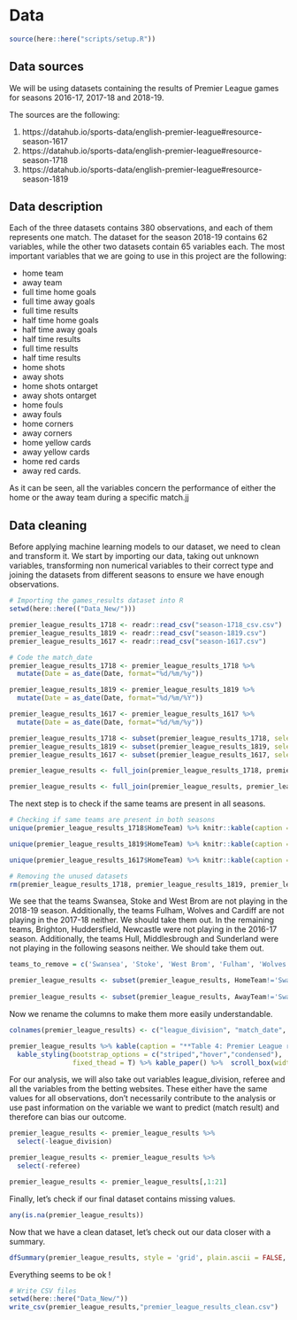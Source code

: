 # Data

```r
source(here::here("scripts/setup.R"))
```

## Data sources

We will be using datasets containing the results of Premier League games for seasons 2016-17, 2017-18 and 2018-19.

The sources are the following:

1. https://datahub.io/sports-data/english-premier-league#resource-season-1617
2. https://datahub.io/sports-data/english-premier-league#resource-season-1718
3. https://datahub.io/sports-data/english-premier-league#resource-season-1819


## Data description 

Each of the three datasets contains 380 observations, and each of them represents one match. The dataset for the season 2018-19 contains 62 variables, while the other two datasets contain 65 variables each. The most important variables that we are going to use in this project are the following:

- home team
- away team
- full time home goals
- full time away goals
- full time results
- half time home goals
- half time away goals
- half time results
- full time results
- half time results
- home shots
- away shots
- home shots ontarget
- away shots ontarget
- home fouls
- away fouls
- home corners
- away corners
- home yellow cards
- away yellow cards
- home red cards
- away red cards.

As it can be seen, all the variables concern the performance of either the home or the away team during a specific match.jj


## Data cleaning

Before applying machine learning models to our dataset, we need to clean and transform it. We start by importing our data, taking out unknown variables, transforming non numerical variables to their correct type and joining the datasets from different seasons to ensure we have enough observations.

```r
# Importing the games_results dataset into R
setwd(here::here(("Data_New/")))

premier_league_results_1718 <- readr::read_csv("season-1718_csv.csv")
premier_league_results_1819 <- readr::read_csv("season-1819.csv")
premier_league_results_1617 <- readr::read_csv("season-1617.csv")

# Code the match_date
premier_league_results_1718 <- premier_league_results_1718 %>% 
  mutate(Date = as_date(Date, format="%d/%m/%y"))

premier_league_results_1819 <- premier_league_results_1819 %>% 
  mutate(Date = as_date(Date, format="%d/%m/%Y"))

premier_league_results_1617 <- premier_league_results_1617 %>% 
  mutate(Date = as_date(Date, format="%d/%m/%y"))

premier_league_results_1718 <- subset(premier_league_results_1718, select = -c(LBH,LBD,LBA,PSCH,PSCD,PSCA))
premier_league_results_1819 <- subset(premier_league_results_1819, select = -c(PSCH,PSCD,PSCA))
premier_league_results_1617 <- subset(premier_league_results_1617, select = -c(LBH,LBD,LBA,PSCH,PSCD,PSCA))

premier_league_results <- full_join(premier_league_results_1718, premier_league_results_1819, by = c("Div","Date","HomeTeam","AwayTeam","FTHG","FTAG","FTR","HTHG","HTAG","HTR","Referee","HS","AS","HST","AST","HF","AF","HC","AC","HY","AY","HR","AR","B365H","B365D","B365A","BWH","BWD","BWA","IWH","IWD","IWA","PSH","PSD","PSA","WHH","WHD","WHA","VCH","VCD","VCA","Bb1X2","BbMxH","BbAvH","BbMxD","BbAvD","BbMxA","BbAvA","BbOU","BbMx>2.5","BbAv>2.5","BbMx<2.5","BbAv<2.5","BbAH","BbAHh","BbMxAHH","BbAvAHH","BbMxAHA","BbAvAHA"))

premier_league_results <- full_join(premier_league_results, premier_league_results_1617, by = c("Div","Date","HomeTeam","AwayTeam","FTHG","FTAG","FTR","HTHG","HTAG","HTR","Referee","HS","AS","HST","AST","HF","AF","HC","AC","HY","AY","HR","AR","B365H","B365D","B365A","BWH","BWD","BWA","IWH","IWD","IWA","PSH","PSD","PSA","WHH","WHD","WHA","VCH","VCD","VCA","Bb1X2","BbMxH","BbAvH","BbMxD","BbAvD","BbMxA","BbAvA","BbOU","BbMx>2.5","BbAv>2.5","BbMx<2.5","BbAv<2.5","BbAH","BbAHh","BbMxAHH","BbAvAHH","BbMxAHA","BbAvAHA"))
```

The next step is to check if the same teams are present in all seasons.

```r
# Checking if same teams are present in both seasons
unique(premier_league_results_1718$HomeTeam) %>% knitr::kable(caption = "**Table 1: Premier League Teams 2017-18**", col.names = "Teams") %>% kable_styling(bootstrap_options = c("striped","hover","condensed"), fixed_thead = T) %>% kable_paper() %>%  scroll_box(width = "100%", height = "320px")

unique(premier_league_results_1819$HomeTeam) %>% knitr::kable(caption = "**Table 2: Premier League Teams 2018-19**", col.names = "Teams") %>% kable_styling(bootstrap_options = c("striped","hover","condensed"), fixed_thead = T) %>% kable_paper() %>%  scroll_box(width = "100%", height = "320px")

unique(premier_league_results_1617$HomeTeam) %>% knitr::kable(caption = "**Table 3: Premier League Teams 2016-17**", col.names = "Teams") %>% kable_styling(bootstrap_options = c("striped","hover","condensed"), fixed_thead = T) %>% kable_paper() %>%  scroll_box(width = "100%", height = "320px")

# Removing the unused datasets
rm(premier_league_results_1718, premier_league_results_1819, premier_league_results_1617)
```

We see that the teams Swansea, Stoke and West Brom are not playing in the 2018-19 season. Additionally, the teams Fulham, Wolves and Cardiff are not playing in the 2017-18 neither. We should take them out. In the remaining teams, Brighton, Huddersfield, Newcastle were not playing in the 2016-17 season. Additionally, the teams Hull, Middlesbrough and Sunderland were not playing in the following seasons neither. We should take them out.

```r
teams_to_remove = c('Swansea', 'Stoke', 'West Brom', 'Fulham', 'Wolves', 'Cardiff', 'Brighton', 'Huddersfield', 'Newcastle', 'Hull', 'Middlesbrough', 'Sunderland')

premier_league_results <- subset(premier_league_results, HomeTeam!='Swansea' & HomeTeam!='Stoke' & HomeTeam!='West Brom' & HomeTeam!='Fulham' & HomeTeam!='Wolves' & HomeTeam!='Cardiff' & HomeTeam!='Brighton' & HomeTeam!='Huddersfield' & HomeTeam!='Newcastle' & HomeTeam!='Hull' & HomeTeam!='Middlesbrough' & HomeTeam!='Sunderland')
      
premier_league_results <- subset(premier_league_results, AwayTeam!='Swansea' & AwayTeam!='Stoke' & AwayTeam!='West Brom' & AwayTeam!='Fulham' & AwayTeam!='Wolves' & AwayTeam!='Cardiff' & AwayTeam!='Brighton' & AwayTeam!='Huddersfield' & AwayTeam!='Newcastle' & AwayTeam!='Hull' & AwayTeam!='Middlesbrough' & AwayTeam!='Sunderland')                           

```

Now we rename the columns to make them more easily understandable.

```r
colnames(premier_league_results) <- c("league_division", "match_date", "home_team", "away_team", "full_time_home_goals", "full_time_away_goals", "full_time_results", "half_time_home_goals", "half_time_away_goals", "half_time_results", "referee", "home_shots", "away_shots", "home_shots_ontarget", "away_shots_ontarget", "home_fouls", "away_fouls", "home_corners", "away_corners", "home_yellow_cards", "away_yellow_cards", "home_red_cards", "away_red_cards", "bet365_home_win_odds", "bet365_draw_odds", "bet365_away_win_odds", "bet&win_home_win_odds", "bet&win_draw_odds", "bet&win_away_win_odds", "interwetten_home_win_odds", "interwetten_draw_odds", "interwetten_away_win_odds", "pinnacle_home_win_odds", "pinnacle_draw_odds", "pinnacle_away_win_odds", "williamhill_home_win_odds", "williamhill_draw_odds", "williamhill_away_win_odds", "vcbet_home_win_odds", "vcbet_draw_odds", "vcbet_away_win_odds", "no_betbrain_bookmarkers_odds", "betbrain_max_home_win_odds", "betbrain_avg_home_win_odds", "betbrain_max_draw_odds", "betbrain_avg_draw_win_odds", "betbrain_max_away_win_odds", "betbrain_avg_away_win_odds", "no_betbrain_bookmarkers_goals", "betbrain_max_over_2.5goals", "betbrain_avg_over_2.5goals", "betbrain_max_under_2.5goals", "betbrain_avg_under_2.5goals", "no_betbrain_bookmarkers_asianhandicap", "betbrain_size_handicap", "betbrain_max_home_asianhandicap_odds", "betbrain_avg_home_asianhandicap_odds", "betbrain_max_away_asianhandicap_odds", "betbrain_avg_away_asianhandicap_odds")

premier_league_results %>% kable(caption = "**Table 4: Premier League results (seasons 2016-17, 2017-18 and 2018-2019)**") %>%
  kable_styling(bootstrap_options = c("striped","hover","condensed"),
                fixed_thead = T) %>% kable_paper() %>%  scroll_box(width = "100%", height = "320px")
```

For our analysis, we will also take out variables league_division, referee and all the variables from the betting websites. These either have the same values for all observations, don't necessarily contribute to the analysis or use past information on the variable we want to predict (match result) and therefore can bias our outcome.

```r
premier_league_results <- premier_league_results %>% 
  select(-league_division)

premier_league_results <- premier_league_results %>% 
  select(-referee)

premier_league_results <- premier_league_results[,1:21]
```

Finally, let's check if our final dataset contains missing values.

```r
any(is.na(premier_league_results))
```

Now that we have a clean dataset, let's check out our data closer with a summary.

```r
dfSummary(premier_league_results, style = 'grid', plain.ascii = FALSE, tmp.img.dir = "/tmp")
```

Everything seems to be ok !

```r
# Write CSV files
setwd(here::here("Data_New/"))
write_csv(premier_league_results,"premier_league_results_clean.csv")
```

